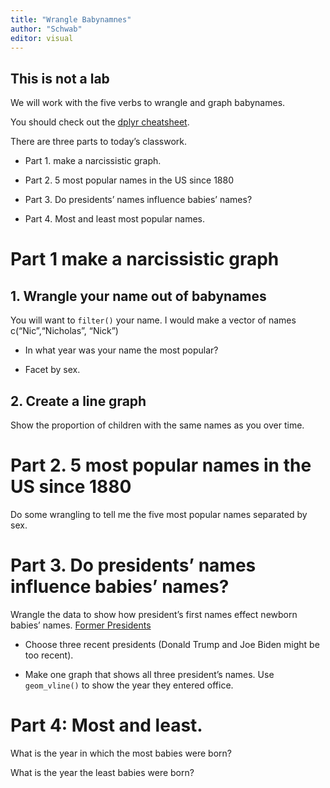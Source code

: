 ```yaml
---
title: "Wrangle Babynamnes"
author: "Schwab"
editor: visual
---
```


## This is not a lab

We will work with the five verbs to wrangle and graph babynames.

You should check out the [dplyr cheatsheet](https://nics-github.github.io/SDS192/Resources.html).

There are three parts to today's classwork.

-   Part 1. make a narcissistic graph.

-   Part 2. 5 most popular names in the US since 1880

-   Part 3. Do presidents' names influence babies' names?

-   Part 4. Most and least most popular names.

# Part 1 make a narcissistic graph

## 1. Wrangle your name out of babynames

You will want to `filter()` your name. I would make a vector of names c("Nic","Nicholas", "Nick")

-   In what year was your name the most popular?

-   Facet by sex.

## 2. Create a line graph

Show the proportion of children with the same names as you over time.

# Part 2. 5 most popular names in the US since 1880

Do some wrangling to tell me the five most popular names separated by sex.

# Part 3. Do presidents' names influence babies' names?

Wrangle the data to show how president's first names effect newborn babies' names. [Former Presidents](https://www.whitehouse.gov/about-the-white-house/presidents/)

-   Choose three recent presidents (Donald Trump and Joe Biden might be too recent).

-   Make one graph that shows all three president's names. Use `geom_vline()` to show the year they entered office.

# Part 4: Most and least. 

What is the year in which the most babies were born?

What is the year the least babies were born?
